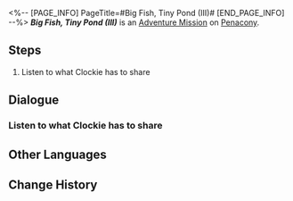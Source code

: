 <%-- [PAGE_INFO]
PageTitle=#Big Fish, Tiny Pond (III)#
[END_PAGE_INFO] --%>
{{Stub|Dialogue.}}
{{Mission Infobox
|id            = 4040342
|title         = 
|image         = <!--Mission Big Fish, Tiny Pond (III).png-->
|type          = Adventure
|event_name    = 
|chapter       = 
|requirements  = 
* [[Trailblaze Mission]] ''[[Beauty and Destruction]]'' completed
* [[Adventure Mission]] ''[[Big Fish, Tiny Pond (II)]]'' completed
|summary       = <!--official mission summary from Fate's Atlas-->
|characters    = Trailblazer
|startLocation = [[Penacony]] - [[Golden Hour]]
|world         = Penacony
|area          = Golden Hour
|prev          = Big Fish, Tiny Pond (II)
|next          = 
|rewards       = Credit*5,000
}}
'''''Big Fish, Tiny Pond (III)''''' is an [[Adventure Mission]] on [[Penacony]].

==Steps==
# Listen to what Clockie has to share

<!--
==Gameplay Notes==

--><!--
==Trial Character==

-->
==Dialogue==
{{Stub Dialogue}}
===Listen to what Clockie has to share{{subst:void|<!--404034201-->}}===
{{Mission Description|type=adventure|location=Golden Hour|You have brought enough Clock Credits to the Clockie Statue &mdash; Clockie, having absorbed enough dream energy, decides to showcase a signature trick to you.}}
{{Dialogue Start}}
:{{tx}}
{{Dialogue End}}

==Other Languages==
{{Other Languages
|en   = Big Fish, Tiny Pond (III)
|zhs  = 小镇上的大人物•三
|zht  = 小鎮上的大人物•三
|ja   = 小さな町の偉大な人物・3
|ko   = 작은 마을의 큰 인물•3
|es   = Pez gordo, estanque pequeño&nbsp;III
|fr   = Gros poisson dans une petite mare (III)
|ru   = Всякий кулик в своём болоте велик III
|th   = บุคคลยิ่งใหญ่ในเมืองเล็ก 3
|vi   = Nhân Vật Lớn Trong Thị Trấn 3
|de   = Große Nummer, kleine Stadt (III)
|id   = Orang Hebat di Kota Kecil (III)
|pt   = Peixe Grande, Lago Pequeno (III)
}}

==Change History==
{{Change History|2.2}}
